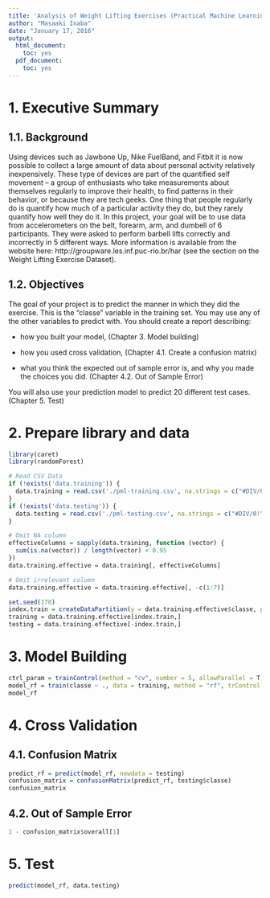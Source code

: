 ```yaml
---
title: 'Analysis of Weight Lifting Exercises (Practical Machine Learning: Prediction Assignment)'
author: "Masaaki Inaba"
date: "January 17, 2016"
output:
  html_document:
    toc: yes
  pdf_document:
    toc: yes
---
```


# 1. Executive Summary

## 1.1. Background

Using devices such as Jawbone Up, Nike FuelBand, and Fitbit it is now possible to collect a large amount of data about personal activity relatively inexpensively. These type of devices are part of the quantified self movement – a group of enthusiasts who take measurements about themselves regularly to improve their health, to find patterns in their behavior, or because they are tech geeks. One thing that people regularly do is quantify how much of a particular activity they do, but they rarely quantify how well they do it. In this project, your goal will be to use data from accelerometers on the belt, forearm, arm, and dumbell of 6 participants. They were asked to perform barbell lifts correctly and incorrectly in 5 different ways. More information is available from the website here: http://groupware.les.inf.puc-rio.br/har (see the section on the Weight Lifting Exercise Dataset).

## 1.2. Objectives

The goal of your project is to predict the manner in which they did the exercise. This is the "classe" variable in the training set. You may use any of the other variables to predict with. You should create a report describing:

- how you built your model, (Chapter 3. Model building)

- how you used cross validation, (Chapter 4.1. Create a confusion matrix)

- what you think the expected out of sample error is, and why you made the choices you did. (Chapter 4.2. Out of Sample Error)

You will also use your prediction model to predict 20 different test cases. (Chapter 5. Test)

# 2. Prepare library and data

```r
library(caret)
library(randomForest)

# Read CSV Data
if (!exists('data.training')) {
  data.training = read.csv('./pml-training.csv', na.strings = c("#DIV/0!", "NA"))
}
if (!exists('data.testing')) {
  data.testing = read.csv('./pml-testing.csv', na.strings = c("#DIV/0!", "NA"))
}

# Omit NA column
effectiveColumns = sapply(data.training, function (vector) {
  sum(is.na(vector)) / length(vector) < 0.95
})
data.training.effective = data.training[, effectiveColumns]

# Omit irrelevant column
data.training.effective = data.training.effective[, -c(1:7)]

set.seed(178)
index.train = createDataPartition(y = data.training.effective$classe, p = 0.75, list = F)
training = data.training.effective[index.train,]
testing = data.training.effective[-index.train,]
```

# 3. Model Building

```r
ctrl_param = trainControl(method = "cv", number = 5, allowParallel = T, verbose = T)
model_rf = train(classe ~ ., data = training, method = "rf", trControl = ctrl_param, verbose = F)
model_rf
```

# 4. Cross Validation

## 4.1. Confusion Matrix

```r
predict_rf = predict(model_rf, newdata = testing)
confusion_matrix = confusionMatrix(predict_rf, testing$classe)
confusion_matrix
```

## 4.2. Out of Sample Error
```r
1 - confusion_matrix$overall[1]
```

# 5. Test

```r
predict(model_rf, data.testing)
```

